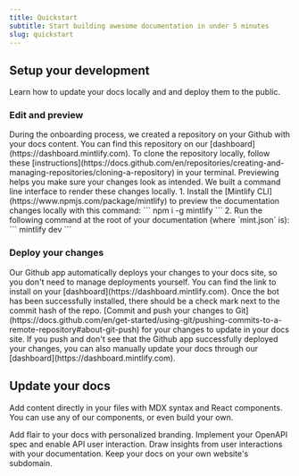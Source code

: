 ```yaml
---
title: Quickstart
subtitle: Start building awesome documentation in under 5 minutes
slug: quickstart
---
```



## Setup your development

Learn how to update your docs locally and and deploy them to the public.

### Edit and preview

<AccordionGroup>
  <Accordion icon="github" title="Clone your docs locally">
    During the onboarding process, we created a repository on your Github with your docs content. You can find this
    repository on our [dashboard](https://dashboard.mintlify.com). To clone the repository locally, follow these
    [instructions](https://docs.github.com/en/repositories/creating-and-managing-repositories/cloning-a-repository) in
    your terminal.
  </Accordion>
  <Accordion icon="rectangle-terminal" title="Preview changes">
    Previewing helps you make sure your changes look as intended. We built a command line interface to render these
    changes locally. 1. Install the [Mintlify CLI](https://www.npmjs.com/package/mintlify) to preview the documentation
    changes locally with this command: ``` npm i -g mintlify ``` 2. Run the following command at the root of your
    documentation (where `mint.json` is): ``` mintlify dev ```
  </Accordion>
</AccordionGroup>

### Deploy your changes

<AccordionGroup>

<Accordion icon="message-bot" title="Install our Github app">
  Our Github app automatically deploys your changes to your docs site, so you don't need to manage deployments yourself.
  You can find the link to install on your [dashboard](https://dashboard.mintlify.com). Once the bot has been
  successfully installed, there should be a check mark next to the commit hash of the repo.
</Accordion>
<Accordion icon="rocket" title="Push your changes">
  [Commit and push your changes to
  Git](https://docs.github.com/en/get-started/using-git/pushing-commits-to-a-remote-repository#about-git-push) for your
  changes to update in your docs site. If you push and don't see that the Github app successfully deployed your changes,
  you can also manually update your docs through our [dashboard](https://dashboard.mintlify.com).
</Accordion>

</AccordionGroup>

## Update your docs

Add content directly in your files with MDX syntax and React components. You can use any of our components, or even build your own.

<CardGroup>

<Card title="Style Your Docs" icon="paintbrush" href="/settings/global">
  Add flair to your docs with personalized branding.
</Card>

<Card title="Add API Endpoints" icon="square-code" href="/api-playground/configuration">
  Implement your OpenAPI spec and enable API user interaction.
</Card>

<Card title="Integrate Analytics" icon="chart-mixed" href="/analytics/supported-integrations">
  Draw insights from user interactions with your documentation.
</Card>

<Card title="Host on a Custom Domain" icon="browser" href="/settings/custom-domain/subdomain">
  Keep your docs on your own website's subdomain.
</Card>

</CardGroup>
